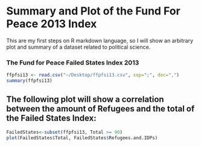 Summary and Plot of the Fund For Peace 2013 Index
========================================================

This are my first steps on R markdown language, so I will show an arbitrary plot and summary of a dataset related to political science.


### The Fund for Peace Failed States Index 2013

```r
ffpfsi13 <- read.csv("~/Desktop/ffpfsi13.csv", sep=";", dec=",")
summary(ffpfsi13)
```

## The following plot will show a correlation between the amount of Refugees and the total of the Failed States Index:

```r
FailedStates<-subset(ffpfsi13, Total >= 90)
plot(FailedStates$Total, FailedStates$Refugees.and.IDPs)
```

